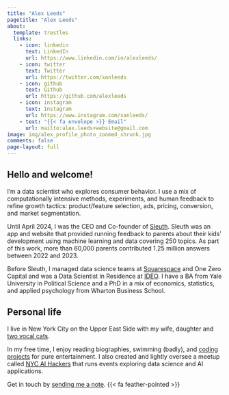 ```yaml
---
title: "Alex Leeds"
pagetitle: "Alex Leeds"
about:
  template: trestles
  links:
    - icon: linkedin
      text: LinkedIn
      url: https://www.linkedin.com/in/alexleeds/
    - icon: twitter
      text: Twitter
      url: https://twitter.com/xanleeds
    - icon: github
      text: Github
      url: https://github.com/alexleeds
    - icon: instagram
      text: Instagram
      url: https://www.instagram.com/xanleeds/
    - text: "{{< fa envelope >}} Email"
      url: mailto:alex.leeds+website@gmail.com
image: img/alex_profile_photo_zoomed_shrunk.jpg
comments: false
page-layout: full
---
```


## Hello and welcome!

I'm a data scientist who explores consumer behavior. I use a mix of computationally intensive methods, experiments, and human feedback to refine growth tactics: product/feature selection, ads, pricing, conversion, and market segmentation.

Until April 2024, I was the CEO and Co-founder of [Sleuth](https://about.hellosleuth.com/). Sleuth was an app and website that provided running feedback to parents about their kids’ development using machine learning and data covering 250 topics. As part of this work, more than 60,000 parents contributed 1.25 million answers between 2022 and 2023. 

Before Sleuth, I managed data science teams at [Squarespace](https://www.squarespace.com/) and One Zero Capital and was a Data Scientist in Residence at [IDEO](https://www.ideo.com/). I have a BA from Yale University in Political Science and a PhD in a mix of economics, statistics, and applied psychology from Wharton Business School.

## Personal life

I live in New York City on the Upper East Side with my wife, daughter and [two vocal cats](https://www.instagram.com/p/Bxz-7J6pzJs/).

In my free time, I enjoy reading biographies, swimming (badly), and [coding projects](/projects/) for pure entertainment. I also created and lightly oversee a meetup called [NYC AI Hackers](https://www.meetup.com/ai-hackers/) that runs events exploring data science and AI applications.

Get in touch by [sending me a note](/mailto:alex.leeds+website@gmail.com). {{< fa feather-pointed >}}
